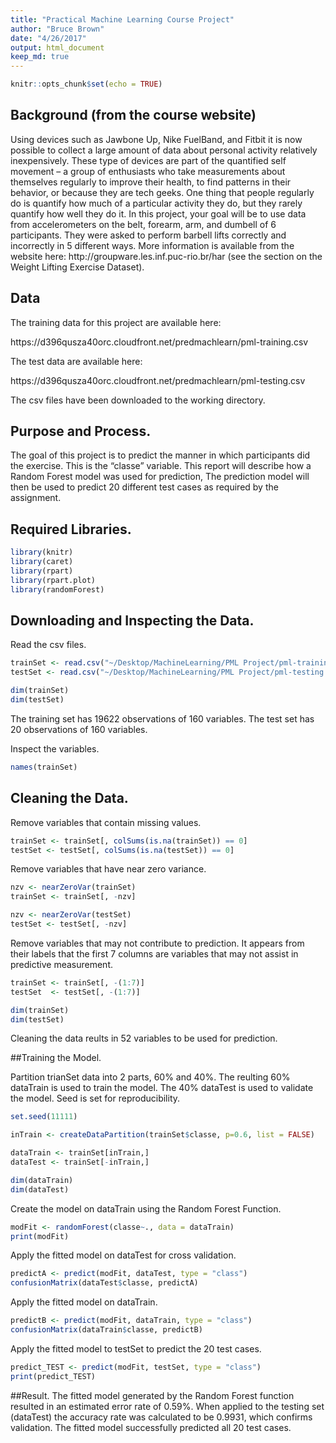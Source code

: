 ```yaml
---
title: "Practical Machine Learning Course Project"
author: "Bruce Brown"
date: "4/26/2017"
output: html_document
keep_md: true
---
```


```r
knitr::opts_chunk$set(echo = TRUE)
```

## Background (from the course website)

Using devices such as Jawbone Up, Nike FuelBand, and Fitbit it is now possible to collect a large amount of data about personal activity relatively inexpensively. These type of devices are part of the quantified self movement – a group of enthusiasts who take measurements about themselves regularly to improve their health, to find patterns in their behavior, or because they are tech geeks. One thing that people regularly do is quantify how much of a particular activity they do, but they rarely quantify how well they do it. In this project, your goal will be to use data from accelerometers on the belt, forearm, arm, and dumbell of 6 participants. They were asked to perform barbell lifts correctly and incorrectly in 5 different ways. More information is available from the website here: http://groupware.les.inf.puc-rio.br/har (see the section on the Weight Lifting Exercise Dataset).

## Data

The training data for this project are available here:

https://d396qusza40orc.cloudfront.net/predmachlearn/pml-training.csv

The test data are available here:

https://d396qusza40orc.cloudfront.net/predmachlearn/pml-testing.csv

The csv files have been downloaded to the working directory.

## Purpose and Process.

The goal of this project is to predict the manner in which participants did the exercise. This is the "classe" variable. This report will describe how a Random Forest model was used for prediction, The prediction model will then be used to predict 20 different test cases as required by the assignment. 

## Required Libraries.

```r
library(knitr)
library(caret)
library(rpart)
library(rpart.plot)
library(randomForest)
```


## Downloading and Inspecting the Data.

Read the csv files.

```r
trainSet <- read.csv("~/Desktop/MachineLearning/PML Project/pml-training.csv")
testSet <- read.csv("~/Desktop/MachineLearning/PML Project/pml-testing.csv")
```

```r
dim(trainSet)
dim(testSet)
```

The training set has 19622 observations of 160 variables.
The test set has 20 observations of 160 variables.

Inspect the variables.
```r
names(trainSet)
```

## Cleaning the Data.

Remove variables that contain missing values.
```r
trainSet <- trainSet[, colSums(is.na(trainSet)) == 0] 
testSet <- testSet[, colSums(is.na(testSet)) == 0] 

```
Remove variables that have near zero variance.

```r
nzv <- nearZeroVar(trainSet)
trainSet <- trainSet[, -nzv]

```
```r
nzv <- nearZeroVar(testSet)
testSet <- testSet[, -nzv]

```
Remove variables that may not contribute to prediction. It appears from their labels that the first 7 columns are variables that may not assist in predictive measurement.

```r
trainSet <- trainSet[, -(1:7)]
testSet  <- testSet[, -(1:7)]

dim(trainSet)
dim(testSet)
```
Cleaning the data reults in 52 variables to be used for prediction.

##Training the Model.

Partition trianSet data into 2 parts, 60% and 40%. The reulting 60% dataTrain is used to train the model. The 40% dataTest is used to validate the model. Seed is set for reproducibility.

```r
set.seed(11111)

inTrain <- createDataPartition(trainSet$classe, p=0.6, list = FALSE)

dataTrain <- trainSet[inTrain,]
dataTest <- trainSet[-inTrain,]

dim(dataTrain)
dim(dataTest)
```
Create the model on dataTrain using the Random Forest Function.
```r
modFit <- randomForest(classe~., data = dataTrain)
print(modFit)
```
Apply the fitted model on dataTest for cross validation.

```r
predictA <- predict(modFit, dataTest, type = "class")
confusionMatrix(dataTest$classe, predictA)
```
Apply the fitted model on dataTrain.

```r
predictB <- predict(modFit, dataTrain, type = "class")
confusionMatrix(dataTrain$classe, predictB)
```
Apply the fitted model to testSet to predict the 20 test cases.
```r
predict_TEST <- predict(modFit, testSet, type = "class")
print(predict_TEST)
```
##Result.
The fitted model generated by the Random Forest function resulted in an estimated error rate of 0.59%. When applied to the testing set (dataTest) the accuracy rate was calculated to be 0.9931, which confirms validation. The fitted model successfully predicted all 20 test cases. 
